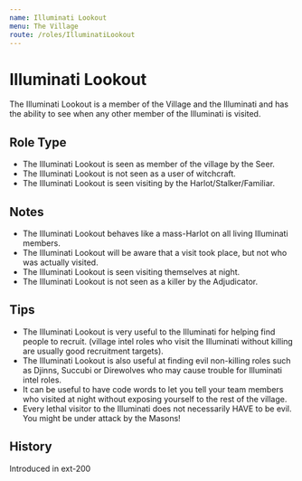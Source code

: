 ```yaml
---
name: Illuminati Lookout
menu: The Village
route: /roles/IlluminatiLookout
---
```



# Illuminati Lookout

The Illuminati Lookout is a member of the Village and the Illuminati and has the ability to see when any other member of the Illuminati is visited.

## Role Type

- The Illuminati Lookout is seen as member of the village by the Seer.
- The Illuminati Lookout is not seen as a user of witchcraft.
- The Illuminati Lookout is seen visiting by the Harlot/Stalker/Familiar.

## Notes

- The Illuminati Lookout behaves like a mass-Harlot on all living Illuminati members.
- The Illuminati Lookout will be aware that a visit took place, but not who was actually visited.
- The Illuminati Lookout is seen visiting themselves at night.
- The Illuminati Lookout is not seen as a killer by the Adjudicator.

## Tips

- The Illuminati Lookout is very useful to the Illuminati for helping find people to recruit. (village intel roles who visit the Illuminati without killing are usually good recruitment targets).
- The Illuminati Lookout is also useful at finding evil non-killing roles such as Djinns, Succubi or Direwolves who may cause trouble for Illuminati intel roles.
- It can be useful to have code words to let you tell your team members who visited at night without exposing yourself to the rest of the village.
- Every lethal visitor to the Illuminati does not necessarily HAVE to be evil. You might be under attack by the Masons!

## History

<Timeline lineColor="white">
  <Event interval="2018-01-01">Introduced in ext-200</Event>
</Timeline>
